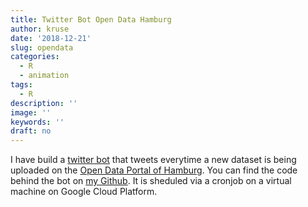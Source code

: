 ```yaml
---
title: Twitter Bot Open Data Hamburg
author: kruse
date: '2018-12-21'
slug: opendata
categories:
  - R
  - animation
tags:
  - R
description: ''
image: ''
keywords: ''
draft: no
---
```


I have build a [twitter bot](https://twitter.com/opendata_hh) that tweets everytime a new dataset is being uploaded on the [Open Data Portal of Hamburg](http://transparenz.hamburg.de/suche/). You can find the code behind the bot on [my Github](https://github.com/kruse-alex/twitter_bot_opendata_hh). It is sheduled via a cronjob on a virtual machine on Google Cloud Platform.
